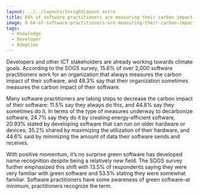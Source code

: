 ```yaml
---
layout: ../../layouts/InsightLayout.astro
title: 64% of software practitioners are measuring their carbon impact
image: 8-64-of-software-practitioners-are-measuring-their-carbon-impact.png
tags:
  - Knowledge
  - Developer
  - Adoption
---
```


Developers and other ICT stakeholders are already working towards climate goals. According to the SOGS survey, 15.6% of over 2,000 software practitioners work for an organization that always measures the carbon impact of their software, and 49.3% say that their organization sometimes measures the carbon impact of their software.

Many software practitioners are taking steps to decrease the carbon impact of their software: 11.5% say they always do this, and 44.8% say they sometimes do it. In terms of the type of measures underway to decarbonize software, 24.7% say they do it by creating energy-efficient software, 20.93% stated by developing software that can run on older hardware or devices, 35.2% shared by maximizing the utilization of their hardware, and 44.6% said by minimizing the amount of data their software sends and receives.

With positive momentum, it’s no surprise green software has developed name recognition despite being a relatively new field. The SOGS survey further emphasized this shift with  13.5% of respondents saying they were very familiar with green software and 53.5% stating they were somewhat familiar. Software practitioners have some awareness of  green software–at minimum, practitioners recognize the term.
